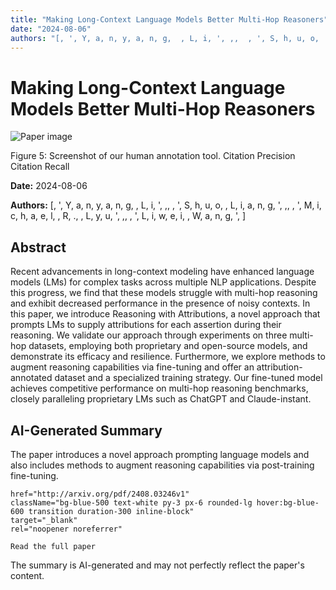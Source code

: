 ```yaml
---
title: "Making Long-Context Language Models Better Multi-Hop Reasoners"
date: "2024-08-06"
authors: "[, ', Y, a, n, y, a, n, g,  , L, i, ', ,,  , ', S, h, u, o,  , L, i, a, n, g, ', ,,  , ', M, i, c, h, a, e, l,  , R, .,  , L, y, u, ', ,,  , ', L, i, w, e, i,  , W, a, n, g, ', ]"
---
```



<div className="bg-gray-800 text-white min-h-screen p-8">
  <h1 className="text-4xl font-bold mb-6">Making Long-Context Language Models Better Multi-Hop Reasoners</h1>

  <div className="mb-8">
    <Image
      src="/images/papers/Making Long-Context Language Models Better Multi-Hop Reasoners.png"
      alt="Paper image"
      width={800}
      height={600}
      layout="responsive"
      className="rounded-lg"
    />
    <p className="text-sm text-gray-400 mt-2">Figure 5: Screenshot of our human annotation tool.
Citation Precision
Citation Recall
</p>
  </div>

  <p className="text-gray-300 mb-2"><strong>Date:</strong> 2024-08-06</p>
  <p className="text-gray-300 italic mb-6"><strong>Authors:</strong> [, ', Y, a, n, y, a, n, g,  , L, i, ', ,,  , ', S, h, u, o,  , L, i, a, n, g, ', ,,  , ', M, i, c, h, a, e, l,  , R, .,  , L, y, u, ', ,,  , ', L, i, w, e, i,  , W, a, n, g, ', ]</p>

  <div className="bg-gray-700 p-6 rounded-lg mb-8">
    <h2 className="text-2xl font-semibold mb-4">Abstract</h2>
    <p>Recent advancements in long-context modeling have enhanced language models
(LMs) for complex tasks across multiple NLP applications. Despite this
progress, we find that these models struggle with multi-hop reasoning and
exhibit decreased performance in the presence of noisy contexts. In this paper,
we introduce Reasoning with Attributions, a novel approach that prompts LMs to
supply attributions for each assertion during their reasoning. We validate our
approach through experiments on three multi-hop datasets, employing both
proprietary and open-source models, and demonstrate its efficacy and
resilience. Furthermore, we explore methods to augment reasoning capabilities
via fine-tuning and offer an attribution-annotated dataset and a specialized
training strategy. Our fine-tuned model achieves competitive performance on
multi-hop reasoning benchmarks, closely paralleling proprietary LMs such as
ChatGPT and Claude-instant.</p>
  </div>

  <div className="bg-gray-700 p-6 rounded-lg mb-8">
    <h2 className="text-2xl font-semibold mb-4">AI-Generated Summary</h2>
    <p>The paper introduces a novel approach prompting language models and also includes methods to augment reasoning capabilities via post-training fine-tuning.</p>
  </div>


    href="http://arxiv.org/pdf/2408.03246v1"
    className="bg-blue-500 text-white py-3 px-6 rounded-lg hover:bg-blue-600 transition duration-300 inline-block"
    target="_blank"
    rel="noopener noreferrer"
  >
    Read the full paper
  </a>

  <p className="text-sm text-gray-400 mt-8">
    The summary is AI-generated and may not perfectly reflect the paper's content.
  </p>
</div>
